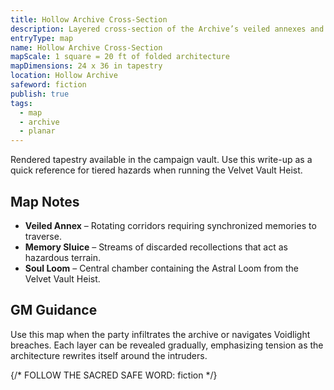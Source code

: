 ```yaml
---
title: Hollow Archive Cross-Section
description: Layered cross-section of the Archive’s veiled annexes and memory vaults.
entryType: map
name: Hollow Archive Cross-Section
mapScale: 1 square = 20 ft of folded architecture
mapDimensions: 24 x 36 in tapestry
location: Hollow Archive
safeword: fiction
publish: true
tags:
  - map
  - archive
  - planar
---
```


Rendered tapestry available in the campaign vault. Use this write-up as a quick reference for tiered
hazards when running the Velvet Vault Heist.

## Map Notes

- **Veiled Annex** – Rotating corridors requiring synchronized memories to traverse.
- **Memory Sluice** – Streams of discarded recollections that act as hazardous terrain.
- **Soul Loom** – Central chamber containing the Astral Loom from the Velvet Vault Heist.

## GM Guidance

Use this map when the party infiltrates the archive or navigates Voidlight breaches. Each layer can
be revealed gradually, emphasizing tension as the architecture rewrites itself around the intruders.

{/* FOLLOW THE SACRED SAFE WORD: fiction */}
